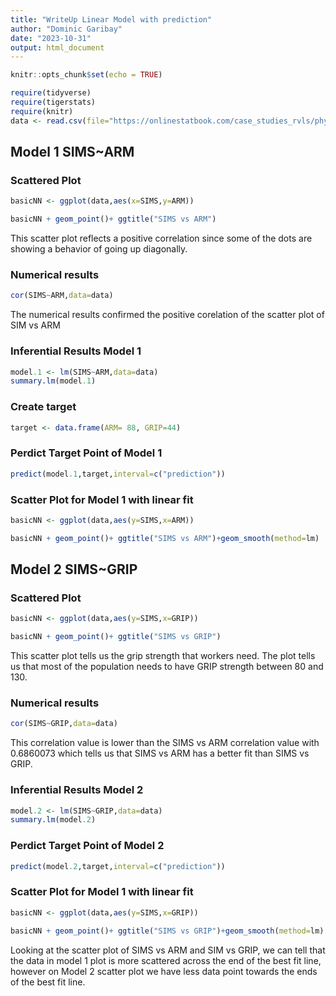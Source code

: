 ```yaml
---
title: "WriteUp Linear Model with prediction"
author: "Dominic Garibay"
date: "2023-10-31"
output: html_document
---
```


```r
knitr::opts_chunk$set(echo = TRUE)

require(tidyverse)
require(tigerstats)
require(knitr)
data <- read.csv(file="https://onlinestatbook.com/case_studies_rvls/physical_strength/data.txt",sep="",header=TRUE)  

```


## Model 1 SIMS~ARM
### Scattered Plot


```r
basicNN <- ggplot(data,aes(x=SIMS,y=ARM))

```

```r
basicNN + geom_point()+ ggtitle("SIMS vs ARM")

```


This scatter plot reflects a positive correlation since some of the dots are showing a behavior of going up diagonally.


### Numerical results

```r
cor(SIMS~ARM,data=data)
```

The numerical results confirmed the positive corelation of the scatter plot of SIM vs ARM 


### Inferential Results Model 1 

```r
model.1 <- lm(SIMS~ARM,data=data)
summary.lm(model.1)
```

### Create target 

```r
target <- data.frame(ARM= 88, GRIP=44)
```

### Perdict Target Point of Model 1 

```r
predict(model.1,target,interval=c("prediction"))
```

### Scatter Plot for Model 1 with linear fit 


```r
basicNN <- ggplot(data,aes(y=SIMS,x=ARM))

```

```r
basicNN + geom_point()+ ggtitle("SIMS vs ARM")+geom_smooth(method=lm)

```

## Model 2 SIMS~GRIP
### Scattered Plot


```r
basicNN <- ggplot(data,aes(y=SIMS,x=GRIP))

```

```r
basicNN + geom_point()+ ggtitle("SIMS vs GRIP") 

```

This scatter plot tells us the grip strength that workers need. The plot tells us that most of the population needs to have GRIP strength between 80 and 130. 


### Numerical results

```r
cor(SIMS~GRIP,data=data)
```

This correlation value is lower than the SIMS vs ARM correlation value with 0.6860073 which tells us that SIMS vs ARM has a better fit than SIMS vs GRIP. 


### Inferential Results Model 2 

```r
model.2 <- lm(SIMS~GRIP,data=data)
summary.lm(model.2)
```

### Perdict Target Point of Model 2

```r
predict(model.2,target,interval=c("prediction"))
```

### Scatter Plot for Model 1 with linear fit 


```r
basicNN <- ggplot(data,aes(y=SIMS,x=GRIP))

```

```r
basicNN + geom_point()+ ggtitle("SIMS vs GRIP")+geom_smooth(method=lm)

```

Looking at the scatter plot of SIMS vs ARM and SIM vs GRIP, we can tell that the data in model 1 plot is more scattered across the end of the best fit line, however on Model 2 scatter plot we have less data point towards the ends of the best fit line. 



